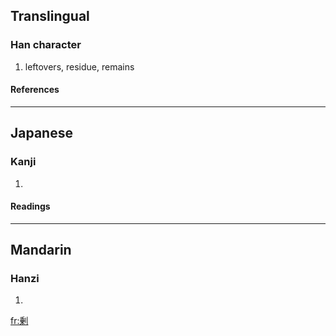 {{see|剩}}

==Translingual==
===Han character===
{{Han char|rn=18|rad=刀|as=09|sn=11|four=|canj=竹廿中弓 (HTLN)}}
# leftovers, residue, remains
====References====
{{Han ref|kx=0142.281|dkj=02107|dj=0323.010|hdz=10350.091|uh=5270|ud=21104}}
----
==Japanese==
===Kanji===
{{ja-kanji|grade=|rs=刀09}}
# {{defn|Japanese}} 
====Readings====
{{ja-readings|on=[[じょう]] (jō)|kun=[[あまる]] (amaru), [[あまり]] (amari), [[あまつさえ]] (amatsusae)}}
----
==Mandarin==
===Hanzi===
{{cmn-hanzi|pin=[[shèng]] (sheng4)|wg=sheng<sup>4</sup>}}
# {{defn|Mandarin}}

[[fr:剰]]
